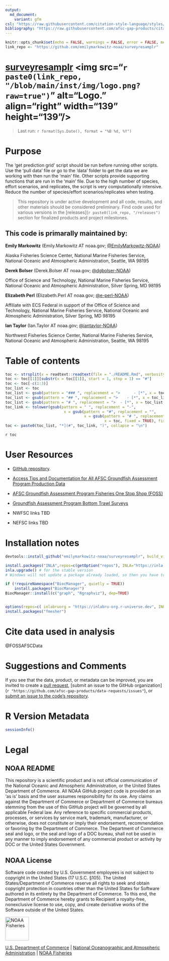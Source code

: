 ```yaml
---
output: 
  md_document: 
    variant: gfm
csl: "https://raw.githubusercontent.com/citation-style-language/styles/master/apa-no-ampersand.csl"
bibliography: "https://raw.githubusercontent.com/afsc-gap-products/citations/main/cite/bibliography.bib"
---
```


```r
knitr::opts_chunk$set(echo = FALSE, warnings = FALSE, error = FALSE, message = FALSE, comment = FALSE)
link_repo <- "https://github.com/emilymarkowitz-noaa/surveyresamplr"
```

<!-- README.md is generated from README.Rmd. Please edit that file -->

# [surveyresamplr](`r link_repo`) <img src="`r paste0(link_repo, "/blob/main/inst/img/logo.png?raw=true")`" alt="Logo." align="right" width="139" height="139"/>

> Last run: `r format(Sys.Date(), format = "%B %d, %Y")`

# Purpose

The 'get prediction grid' script should be run before running other scripts. Use the 'pull data' file or go to the 'data' folder to get the data we are working with then run the 'main' file. Other scripts provide supporting functions that are run in the 'main' file. Due to the high number of species, effort scenarios, and replicates, the script is very computationally intensive. Reduce the number of species/effort scenarios/replicates when testing.

> This repository is under active development and all code, results, and other materials should be considered preliminary. Find code used for various versions in the [releases](`r paste0(link_repo, "/releases")` section for finalized products and project milestones.

## This code is primarally maintained by:


**Emily Markowitz** (Emily.Markowitz AT noaa.gov; [\@EmilyMarkowitz-NOAA](https://github.com/EmilyMarkowitz-NOAA))

Alaska Fisheries Science Center,
National Marine Fisheries Service,
National Oceanic and Atmospheric Administration,
Seattle, WA 98195

**Derek Bolser** (Derek.Bolser AT noaa.gov; [\@dgbolser-NOAA](https://github.com/dgbolser-NOAA))  

Office of Science and Technology,
National Marine Fisheries Service,
National Oceanic and Atmospheric Administration,
Silver Spring, MD 98195

**Elizabeth Perl** (Elizabeth.Perl AT noaa.gov; [\@e-perl-NOAA](https://github.com/e-perl-NOAA))  

Affiliate with ECS Federal in support of the Office of Science and Technology,
National Marine Fisheries Service,
National Oceanic and Atmospheric Administration,
Silver Spring, MD 98195

**Ian Taylor** (Ian.Taylor AT noaa.gov; [\@iantaylor-NOAA](https://github.com/iantaylor-NOAA))

Northwest Fisheries Science Center,
National Marine Fisheries Service,
National Oceanic and Atmospheric Administration,
Seattle, WA 98195

# Table of contents

```r
toc <- strsplit(x = readtext::readtext(file = "./README.Rmd", verbosity = 0)[[2]], split = "\n")
toc <- toc[[1]][substr(x = toc[[1]], start = 1, stop = 1) == "#"]
toc <- toc[-c(1:3)]
toc_list <- toc
toc_list <- gsub(pattern = "### ", replacement = ">      - [*", x = toc_list, fixed = TRUE)
toc_list <- gsub(pattern = "## ", replacement = ">    - [*", x = toc_list, fixed = TRUE)
toc_list <- gsub(pattern = "# ", replacement = ">  - [*", x = toc_list, fixed = TRUE)
toc_link <- tolower(gsub(pattern = " ", replacement = "-", 
                          x = gsub(pattern = "#", replacement = "", 
                                   x = gsub(pattern = "# ", replacement = "", 
                                            x = toc, fixed = TRUE), fixed = TRUE)))
toc <- paste0(toc_list, "*](#", toc_link, ")", collapse = "\n")
```

`r toc`

# User Resources

- [GitHub repository](`r link_repo`).

- [Access Tips and Documentation for All AFSC Groundfish Assessment Program Production Data](https://afsc-gap-products.github.io/gap_products/)

- [AFSC Groundfish Assessment Program Fisheries One Stop Shop (FOSS)](https://www.fisheries.noaa.gov/foss)

- [Groundfish Assessment Program Bottom Trawl Surveys](https://www.fisheries.noaa.gov/alaska/science-data/groundfish-assessment-program-bottom-trawl-surveys)

- NWFSC links TBD

- NEFSC links TBD

# Installation notes

```r
devtools::install_github("emilymarkowitz-noaa/surveyresamplr", build_vignettes = TRUE)
```


```r
install.packages("INLA",repos=c(getOption("repos"), INLA="https://inla.r-inla-download.org/R/stable"), dep=TRUE)
inla.upgrade() # for the stable version
# Windows will not update a package already loaded, so then you have to remove the package and install it from scratch. There are two suggested packages, ‘graph’ and ‘Rgraphviz’, that are on Bioconductor, and you can install those with:

if (!requireNamespace("BiocManager", quietly = TRUE))
    install.packages("BiocManager")
BiocManager::install(c("graph", "Rgraphviz"), dep=TRUE)


options(repos=c( inlabruorg = "https://inlabru-org.r-universe.dev", INLA = "https://inla.r-inla-download.org/R/testing", CRAN = "https://cran.rstudio.com") )
install.packages("fmesher")
```


# Cite data used in analysis

@FOSSAFSCData

<div id="refs"></div>

# Suggestions and Comments

If you see that the data, product, or metadata can be improved, you are invited to create a 
[pull request](`r paste0(link_repo, "/pulls")`), 
[submit an issue to the GitHub organization](`r "https://github.com/afsc-gap-products/data-requests/issues"`), or 
[submit an issue to the code's repository](`r paste0(link_repo, "/issues")`).

# R Version Metadata

```r
sessionInfo()
```

# Legal

## NOAA README

This repository is a scientific product and is not official communication of the National Oceanic and Atmospheric Administration, or the United States Department of Commerce. All NOAA GitHub project code is provided on an ‘as is’ basis and the user assumes responsibility for its use. Any claims against the Department of Commerce or Department of Commerce bureaus stemming from the use of this GitHub project will be governed by all applicable Federal law. Any reference to specific commercial products, processes, or services by service mark, trademark, manufacturer, or otherwise, does not constitute or imply their endorsement, recommendation or favoring by the Department of Commerce. The Department of Commerce seal and logo, or the seal and logo of a DOC bureau, shall not be used in any manner to imply endorsement of any commercial product or activity by DOC or the United States Government.

## NOAA License

Software code created by U.S. Government employees is not subject to copyright in the United States (17 U.S.C. §105). The United States/Department of Commerce reserve all rights to seek and obtain copyright protection in countries other than the United States for Software authored in its entirety by the Department of Commerce. To this end, the Department of Commerce hereby grants to Recipient a royalty-free, nonexclusive license to use, copy, and create derivative works of the Software outside of the United States.

<img src="https://raw.githubusercontent.com/nmfs-general-modeling-tools/nmfspalette/main/man/figures/noaa-fisheries-rgb-2line-horizontal-small.png" alt="NOAA Fisheries" height="75"/>

[U.S. Department of Commerce](https://www.commerce.gov/) \| [National Oceanographic and Atmospheric Administration](https://www.noaa.gov) \| [NOAA Fisheries](https://www.fisheries.noaa.gov/)
